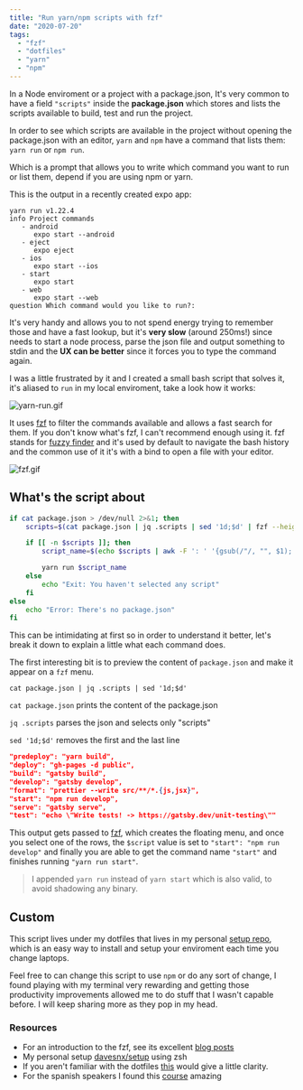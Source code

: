 ```yaml
---
title: "Run yarn/npm scripts with fzf"
date: "2020-07-20"
tags:
  - "fzf"
  - "dotfiles"
  - "yarn"
  - "npm"
---
```


In a Node enviroment or a project with a package.json, It's very common to have a field `"scripts"` inside the **package.json** which stores and lists the scripts available to build, test and run the project.

In order to see which scripts are available in the project without opening the package.json with an editor, `yarn` and `npm` have a command that lists them: `yarn run` or `npm run`.

Which is a prompt that allows you to write which command you want to run or list them, depend if you are using npm or yarn.

This is the output in a recently created expo app:

```
yarn run v1.22.4
info Project commands
   - android
      expo start --android
   - eject
      expo eject
   - ios
      expo start --ios
   - start
      expo start
   - web
      expo start --web
question Which command would you like to run?:
```

It's very handy and allows you to not spend energy trying to remember those and have a fast lookup, but it's **very slow** (around 250ms!) since needs to start a node process, parse the json file and output something to stdin and the **UX can be better** since it forces you to type the command again.

I was a little frustrated by it and I created a small bash script that solves it, it's aliased to `run` in my local enviroment, take a look how it works:

![yarn-run.gif](/media/yarn-run.gif)

It uses [fzf](https://github.com/junegunn/fzf) to filter the commands available and allows a fast search for them. If you don't know what's fzf, I can't recommend enough using it. fzf stands for [fuzzy finder]() and it's used by default to navigate the bash history and the common use of it it's with a bind to open a file with your editor.

![fzf.gif](/media/fzf.gif)

## What's the script about

```bash
if cat package.json > /dev/null 2>&1; then
    scripts=$(cat package.json | jq .scripts | sed '1d;$d' | fzf --height 40%)

    if [[ -n $scripts ]]; then
        script_name=$(echo $scripts | awk -F ': ' '{gsub(/"/, "", $1); print $1}')

        yarn run $script_name
    else
        echo "Exit: You haven't selected any script"
    fi
else
    echo "Error: There's no package.json"
fi
```
This can be intimidating at first so in order to understand it better, let's break it down to explain a little what each command does.

The first interesting bit is to preview the content of `package.json` and make it appear on a `fzf` menu.

```
cat package.json | jq .scripts | sed '1d;$d'
```

`cat package.json` prints the content of the package.json

`jq .scripts` parses the json and selects only "scripts"

`sed '1d;$d'` removes the first and the last line

```json
"predeploy": "yarn build",
"deploy": "gh-pages -d public",
"build": "gatsby build",
"develop": "gatsby develop",
"format": "prettier --write src/**/*.{js,jsx}",
"start": "npm run develop",
"serve": "gatsby serve",
"test": "echo \"Write tests! -> https://gatsby.dev/unit-testing\""
```

This output gets passed to [fzf](https://github.com/junegunn/fzf), which creates the floating menu, and once you select one of the rows, the `$script` value is set to `"start": "npm run develop"` and finally you are able to get the command name `"start"` and finishes running `"yarn run start"`.

> I appended `yarn run` instead of `yarn start` which is also valid, to avoid shadowing any binary.

## Custom

This script lives under my dotfiles that lives in my personal [setup repo](https://github.com/davesnx/setup/blob/master/bin/run), which is an easy way to install and setup your enviroment each time you change laptops.

Feel free to can change this script to use `npm` or do any sort of change, I found playing with my terminal very rewarding and getting those productivity improvements allowed me to do stuff that I wasn't capable before. I will keep sharing more as they pop in my head.

### Resources

- For an introduction to the fzf, see its excellent [blog posts](https://www.freecodecamp.org/news/fzf-a-command-line-fuzzy-finder-missing-demo-a7de312403ff)
- My personal setup [davesnx/setup](https://github.com/davesnx/setup) using zsh
- If you aren't familiar with the dotfiles [this](https://www.freecodecamp.org/news/dive-into-dotfiles-part-1-e4eb1003cff6/) would give a little clarity.
- For the spanish speakers I found this [course](https://pro.codely.tv/library/terminal-zsh/about) amazing

